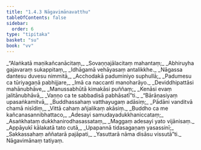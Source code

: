 ```yaml
---
title: "1.4.3 Nāgavimānavatthu"
tableOfContents: false
sidebar:
  order: 6
type: "tipitaka"
basket: "su"
book: "vv"
---
```



<DynamicBreadcrumb />

<Division number="705" book="vv">

<Paragraph number="553" type="verses" book="vv">
_“Alaṅkatā maṇikañcanācitaṃ,_  
_Sovaṇṇajālacitaṃ mahantaṃ;_  
_Abhiruyha gajavaraṃ sukappitaṃ,_  
_Idhāgamā vehāyasaṃ antalikkhe._  

</Paragraph>

</Division>
<Division number="706" book="vv">

<Paragraph number="554" type="verses" book="vv">
_Nāgassa dantesu duvesu nimmitā,_  
_Acchodakā paduminiyo suphullā;_  
_Padumesu ca tūriyagaṇā pabhijjare,_  
_Imā ca naccanti manoharāyo._  

</Paragraph>

</Division>
<Division number="707" book="vv">

<Paragraph number="555" type="verses" book="vv">
_Deviddhipattāsi mahānubhāve,_  
_Manussabhūtā kimakāsi puññaṃ;_  
_Kenāsi evaṃ jalitānubhāvā,_  
_Vaṇṇo ca te sabbadisā pabhāsatī”ti._  

</Paragraph>

</Division>
<Division number="708" book="vv">

<Paragraph number="556" type="verses" book="vv">
_“Bārāṇasiyaṃ upasaṅkamitvā,_  
_Buddhassahaṃ vatthayugaṃ adāsiṃ;_  
_Pādāni vanditvā chamā nisīdiṃ,_  
_Vittā cahaṃ añjalikaṃ akāsiṃ._  

</Paragraph>

</Division>
<Division number="709" book="vv">

<Paragraph number="557" type="verses" book="vv">
_Buddho ca me kañcanasannibhattaco,_  
_Adesayi samudayadukkhaniccataṃ;_  
_Asaṅkhataṃ dukkhanirodhasassataṃ,_  
_Maggaṃ adesayi yato vijānisaṃ._  

</Paragraph>

</Division>
<Division number="710" book="vv">

<Paragraph number="558" type="verses" book="vv">
_Appāyukī kālakatā tato cutā,_  
_Upapannā tidasagaṇaṃ yasassinī;_  
_Sakkassahaṃ aññatarā pajāpati,_  
_Yasuttarā nāma disāsu vissutā”ti._  


</Paragraph>
</Division>

<Paragraph number="559" type="center" book="vv">
Nāgavimānaṃ tatiyaṃ.
</Paragraph>